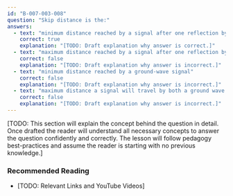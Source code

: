 ```yaml
---
id: "B-007-003-008"
question: "Skip distance is the:"
answers:
  - text: "minimum distance reached by a signal after one reflection by the ionosphere"
    correct: true
    explanation: "[TODO: Draft explanation why answer is correct.]"
  - text: "maximum distance reached by a signal after one reflection by the ionosphere"
    correct: false
    explanation: "[TODO: Draft explanation why answer is incorrect.]"
  - text: "minimum distance reached by a ground-wave signal"
    correct: false
    explanation: "[TODO: Draft explanation why answer is incorrect.]"
  - text: "maximum distance a signal will travel by both a ground wave and reflected wave"
    correct: false
    explanation: "[TODO: Draft explanation why answer is incorrect.]"
---
```


[TODO: This section will explain the concept behind the question in detail. Once drafted the reader will understand all necessary concepts to answer the question confidently and correctly. The lesson will follow pedagogy best-practices and assume the reader is starting with no previous knowledge.]

### Recommended Reading

- [TODO: Relevant Links and YouTube Videos]
